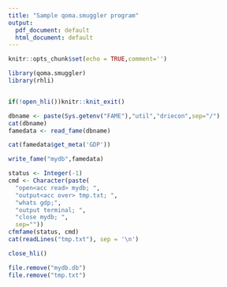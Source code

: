 ```yaml
---
title: "Sample qoma.smuggler program"
output:
  pdf_document: default
  html_document: default
---
```


```r
knitr::opts_chunk$set(echo = TRUE,comment='')
```

```r
library(qoma.smuggler)
library(rhli)


if(!open_hli())knitr::knit_exit()
```
```r
dbname <- paste(Sys.getenv("FAME"),"util","driecon",sep="/")
cat(dbname)
famedata <- read_fame(dbname)

cat(famedata$get_meta('GDP'))

write_fame("mydb",famedata)

status <- Integer(-1)
cmd <- Character(paste(
  "open<acc read> mydb; ",
  "output<acc over> tmp.txt; ",
  "whats gdp;",
  "output terminal; ",
  "close mydb; ",  
  sep=""))
cfmfame(status, cmd)
cat(readLines("tmp.txt"), sep = '\n')

close_hli()

file.remove("mydb.db")
file.remove("tmp.txt")
```